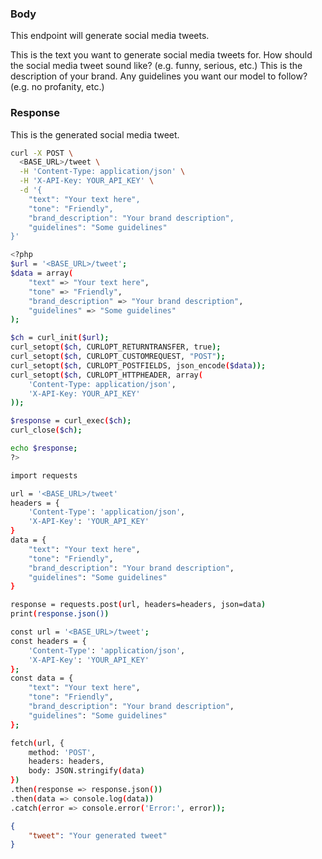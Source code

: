 

### Body

This endpoint will generate social media tweets.

<ParamField body="text" type="string">
    This is the text you want to generate social media tweets for.
</ParamField>


<ParamField body="tone" type="string">
    How should the social media tweet sound like? (e.g. funny, serious, etc.)
</ParamField>

<ParamField body="brand_description" type="string">
    This is the description of your brand.
</ParamField>

<ParamField body="guildelines" type="string">
    Any guidelines you want our model to follow? (e.g. no profanity, etc.)
</ParamField>

### Response

<ResponseField name="tweet" type="string">
    This is the generated social media tweet.
</ResponseField>

<RequestExample>

```bash cURL
curl -X POST \
  <BASE_URL>/tweet \
  -H 'Content-Type: application/json' \
  -H 'X-API-Key: YOUR_API_KEY' \
  -d '{
    "text": "Your text here",
    "tone": "Friendly",
    "brand_description": "Your brand description",
    "guidelines": "Some guidelines"
}'

```

```bash PHP
<?php
$url = '<BASE_URL>/tweet';
$data = array(
    "text" => "Your text here",
    "tone" => "Friendly",
    "brand_description" => "Your brand description",
    "guidelines" => "Some guidelines"
);

$ch = curl_init($url);
curl_setopt($ch, CURLOPT_RETURNTRANSFER, true);
curl_setopt($ch, CURLOPT_CUSTOMREQUEST, "POST");
curl_setopt($ch, CURLOPT_POSTFIELDS, json_encode($data));
curl_setopt($ch, CURLOPT_HTTPHEADER, array(
    'Content-Type: application/json',
    'X-API-Key: YOUR_API_KEY'
));

$response = curl_exec($ch);
curl_close($ch);

echo $response;
?>

```

```bash Python
import requests

url = '<BASE_URL>/tweet'
headers = {
    'Content-Type': 'application/json',
    'X-API-Key': 'YOUR_API_KEY'
}
data = {
    "text": "Your text here",
    "tone": "Friendly",
    "brand_description": "Your brand description",
    "guidelines": "Some guidelines"
}

response = requests.post(url, headers=headers, json=data)
print(response.json())

```

```bash JavaScript
const url = '<BASE_URL>/tweet';
const headers = {
    'Content-Type': 'application/json',
    'X-API-Key': 'YOUR_API_KEY'
};
const data = {
    "text": "Your text here",
    "tone": "Friendly",
    "brand_description": "Your brand description",
    "guidelines": "Some guidelines"
};

fetch(url, {
    method: 'POST',
    headers: headers,
    body: JSON.stringify(data)
})
.then(response => response.json())
.then(data => console.log(data))
.catch(error => console.error('Error:', error));

```

</RequestExample>

<ResponseExample>

```json Response
{
    "tweet": "Your generated tweet"
}
```

</ResponseExample>


&nbsp;
#
&nbsp;
#
&nbsp;